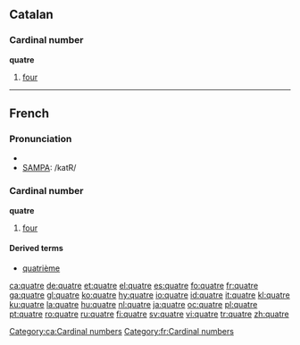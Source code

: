 ==Catalan==

===Cardinal number===
'''quatre'''
# [[four]]

[[Category:ca:Cardinal numbers]]

----
==French==

===Pronunciation===
*{{IPA|lang=fr|/katʁ/}}
*[[w:SAMPA|SAMPA]]: /katR/

===Cardinal number===
'''quatre'''
#[[four]]

====Derived terms====
*[[quatrième]]

[[Category:fr:Cardinal numbers]]

[[ca:quatre]]
[[de:quatre]]
[[et:quatre]]
[[el:quatre]]
[[es:quatre]]
[[fo:quatre]]
[[fr:quatre]]
[[ga:quatre]]
[[gl:quatre]]
[[ko:quatre]]
[[hy:quatre]]
[[io:quatre]]
[[id:quatre]]
[[it:quatre]]
[[kl:quatre]]
[[ku:quatre]]
[[la:quatre]]
[[hu:quatre]]
[[nl:quatre]]
[[ja:quatre]]
[[oc:quatre]]
[[pl:quatre]]
[[pt:quatre]]
[[ro:quatre]]
[[ru:quatre]]
[[fi:quatre]]
[[sv:quatre]]
[[vi:quatre]]
[[tr:quatre]]
[[zh:quatre]]